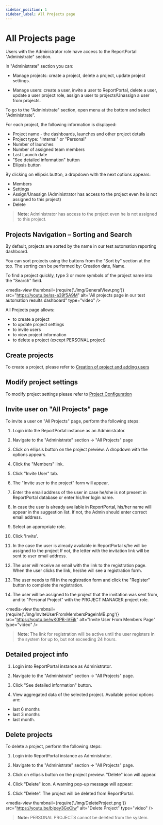 ```yaml
---
sidebar_position: 1
sidebar_label: All Projects page
---
```


# All Projects page

Users with the Administrator role have access to the ReportPortal "Administrate" section.

In "Administrate" section you can:

- Manage projects: create a project, delete a project, update project settings.

- Manage users: create a user, invite a user to ReportPortal, delete a user, update a user project role, assign a user to projects/Unassign a user from
projects.

To go to the "Administrate" section, open menu at the bottom and select "Administrate".

For each project, the following information is displayed:

- Project name - the dashboards, launches and other project details
- Project type: "Internal" or "Personal"
- Number of launches
- Number of assigned team members
- Last Launch date
- "See detailed information" button
- Ellipsis button

By clicking on ellipsis button, a dropdown with the next options appears:

- Members
- Settings
- Assign/Unassign (Administrator has access to the project even he is not assigned to this project)
- Delete

>**Note:**
Administrator has access to the project even he is not assigned to this project.

## Projects Navigation – Sorting and Search

By default, projects are sorted by the name in our test automation reporting dashboard.

You can sort projects using the buttons from the "Sort by" section at the top.
The sorting can be performed by: Creation date, Name.

To find a project quickly, type 3 or more symbols of the project name into the
"Search" field.

<media-view thumbnail={require('./img/GeneralView.png')} src="https://youtu.be/ss-a39f5A9M" alt="All projects page in our test automation results dashboard" type="video" />

All Projects page allows:
 - to create a project
 - to update project settings
 - to invite users
 - to view project information
 - to delete a project (except PERSONAL project)

## Create projects

To create a project, please refer to [Creation of project and adding users](/reportportal-configuration/CreationOfProjectAndAddingUsers)

## Modify project settings

To modify project settings please refer to [Project Configuration](/reportportal-configuration/ProjectConfiguration)

## Invite user on "All Projects" page

To invite a user on "All Projects" page, perform the following steps:

1. Login into the ReportPortal instance as an Administrator.

2. Navigate to the "Administrate" section -\> "All Projects" page

3. Click on ellipsis button on the project preview. A dropdown with the options appears.

4. Click the "Members" link.

5. Click "Invite User" tab.

6. The "Invite user to the project" form will appear.

7. Enter the email address of the user in case he/she is not present in ReportPortal database
 or enter his/her login name.

8. In case the user is already available in ReportPortal, his/her name will appear in the suggestion list.
If not, the Admin should enter correct email address.

9. Select an appropriate role.

10. Click 'Invite'.

11. In the case the user is already available in ReportPortal s/he will be assigned to the project
If not, the letter with the invitation link will be sent to user email address.

12. The user will receive an email with the link to the registration page.
When the user clicks the link, he/she will see a registration form.

13. The user needs to fill in the registration form and click the "Register"
button to complete the registration.

14. The user will be assigned to the project that the invitation was sent from, and to "Personal Project" with the PROJECT
 MANAGER project role.

<media-view thumbnail={require('./img/InviteUserFromMembersPageInMB.png')} src="https://youtu.be/wK0PB-iVEjk" alt="Invite User From Members Page" type="video" />

>**Note:**
The link for registration will be active until the user registers in the system for up to,
but not exceeding 24 hours.

## Detailed project info

1. Login into ReportPortal instance as Administrator.

2. Navigate to the "Administrate" section -\> "All Projects" page.

3. Click "See detailed information" button.

4. View aggregated data of the selected project. Available period options are:
 - last 6 months
 - last 3 months
 - last month.

## Delete projects

To delete a project, perform the following steps:

1. Login into ReportPortal instance as Administrator.

2. Navigate to the "Administrate" section -\> "All Projects" page.

3. Click on ellipsis button on the project preview. "Delete" icon will appear.

4. Click "Delete" icon. A warning pop-up message will appear:

5. Click "Delete". The project will be deleted from ReportPortal.

<media-view thumbnail={require('./img/DeleteProject.png')} src="https://youtu.be/bipey3GxCiw" alt="Delete Project" type="video" />

>**Note:**
PERSONAL PROJECTS cannot be deleted from the system.
